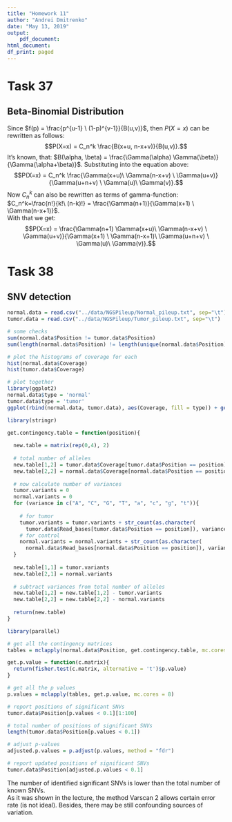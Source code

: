 ```yaml
---
title: "Homework 11"
author: "Andrei Dmitrenko"
date: "May 13, 2019"
output:
    pdf_document:
html_document:
df_print: paged
---
```


# Task 37

## Beta-Binomial Distribution

Since $f(p) = \frac{p^{u-1} \ (1-p)^{v-1}}{B(u,v)}$, then $P(X=x)$ can be rewritten as follows:  
$$P(X=x) = C_n^k \frac{B(x+u, n-x+v)}{B(u,v)}.$$
It's known, that: $B(\alpha, \beta) = \frac{\Gamma(\alpha) \Gamma(\beta)}{\Gamma(\alpha+\beta)}$. Substituting into the equation above:  
$$P(X=x) = C_n^k \frac{\Gamma(x+u)\ \Gamma(n-x+v) \ \Gamma(u+v)}{\Gamma(u+n+v) \ \Gamma(u)\ \Gamma(v)}.$$
Now $C_n^k$ can also be rewritten as terms of gamma-function: $C_n^k=\frac{n!}{k!\ (n-k)!} = \frac{\Gamma(n+1)}{\Gamma(x+1) \ \Gamma(n-x+1)}$.  
With that we get:  
$$P(X=x) = \frac{\Gamma(n+1) \Gamma(x+u)\ \Gamma(n-x+v) \ \Gamma(u+v)}{\Gamma(x+1) \ \Gamma(n-x+1)\ \Gamma(u+n+v) \ \Gamma(u)\ \Gamma(v)}.$$

# Task 38

## SNV detection

```r

normal.data = read.csv("../data/NGSPileup/Normal_pileup.txt", sep="\t")
tumor.data = read.csv("../data/NGSPileup/Tumor_pileup.txt", sep="\t")

# some checks
sum(normal.data$Position != tumor.data$Position)
sum(length(normal.data$Position) != length(unique(normal.data$Position)))

# plot the histograms of coverage for each
hist(normal.data$Coverage)
hist(tumor.data$Coverage)

# plot together
library(ggplot2)
normal.data$type = 'normal'
tumor.data$type = 'tumor'
ggplot(rbind(normal.data, tumor.data), aes(Coverage, fill = type)) + geom_density(alpha = 0.4)
```

```r
library(stringr)

get.contingency.table = function(position){
  
  new.table = matrix(rep(0,4), 2)
  
  # total number of alleles
  new.table[1,2] = tumor.data$Coverage[tumor.data$Position == position]
  new.table[2,2] = normal.data$Coverage[normal.data$Position == position]
  
  # now calculate number of variances
  tumor.variants = 0
  normal.variants = 0
  for (variance in c("A", "C", "G", "T", "a", "c", "g", "t")){
    
    # for tumor
    tumor.variants = tumor.variants + str_count(as.character(
      tumor.data$Read_bases[tumor.data$Position == position]), variance)
    # for control
    normal.variants = normal.variants + str_count(as.character(
      normal.data$Read_bases[normal.data$Position == position]), variance)
  }
  
  new.table[1,1] = tumor.variants
  new.table[2,1] = normal.variants
  
  # subtract variances from total number of alleles
  new.table[1,2] = new.table[1,2] - tumor.variants
  new.table[2,2] = new.table[2,2] - normal.variants
  
  return(new.table)
}

library(parallel)

# get all the contingency matrices
tables = mclapply(normal.data$Position, get.contingency.table, mc.cores = 8)

get.p.value = function(c.matrix){
  return(fisher.test(c.matrix, alternative = 't')$p.value)
}

# get all the p values
p.values = mclapply(tables, get.p.value, mc.cores = 8)
```

```r
# report positions of significant SNVs
tumor.data$Position[p.values < 0.1][1:100]

# total number of positions of significant SNVs
length(tumor.data$Position[p.values < 0.1])
```

```r
# adjust p-values
adjusted.p.values = p.adjust(p.values, method = "fdr")

# report updated positions of significant SNVs
tumor.data$Position[adjusted.p.values < 0.1]
```

The number of identified significant SNVs is lower than the total number of known SNVs.  
As it was shown in the lecture, the method Varscan 2 allows certain error rate (is not ideal). Besides, there may be still confounding sources of variation.

